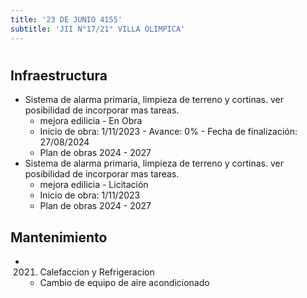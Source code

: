 ```yaml
---
title: '23 DE JUNIO 4155'
subtitle: 'JII N°17/21° VILLA OLIMPICA'
---
```


#
## Infraestructura

* Sistema de alarma primaria, limpieza de terreno y cortinas. ver posibilidad de incorporar mas tareas. 
    + mejora edilicia - En Obra 
    + Inicio de obra: 1/11/2023 - Avance: 0% - Fecha de finalización: 27/08/2024 
    + Plan de obras 2024 - 2027 


* Sistema de alarma primaria, limpieza de terreno y cortinas. ver posibilidad de incorporar mas tareas. 
    + mejora edilicia - Licitación 
    + Inicio de obra: 1/11/2023 
    + Plan de obras 2024 - 2027 






## Mantenimiento

*  (2021) Calefaccion y Refrigeracion 
    + Cambio de equipo de aire acondicionado



